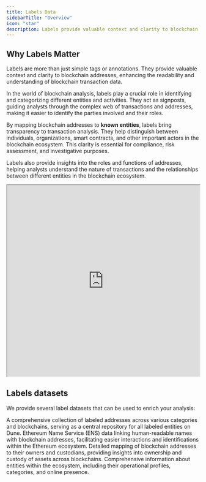 ```yaml
---
title: Labels Data
sidebarTitle: "Overview"
icon: "star"
description: Labels provide valuable context and clarity to blockchain addresses, enhancing the readability and understanding of blockchain transaction data.
---
```


## Why Labels Matter

Labels are more than just simple tags or annotations. They provide valuable context and clarity to blockchain addresses, enhancing the readability and understanding of blockchain transaction data.

In the world of blockchain analysis, labels play a crucial role in identifying and categorizing different entities and activities. They act as signposts, guiding analysts through the complex web of transactions and addresses, making it easier to identify the parties involved and their roles.

By mapping blockchain addresses to **known entities**, labels bring transparency to transaction analysis. They help distinguish between individuals, organizations, smart contracts, and other important actors in the blockchain ecosystem. This clarity is essential for compliance, risk assessment, and investigative purposes.

Labels also provide insights into the roles and functions of addresses, helping analysts understand the nature of transactions and the relationships between different entities in the blockchain ecosystem.

<div>
  <iframe
    src="https://dune.com/embeds/3730609/6274344/"
    width="100%"
    height="500px"
  ></iframe>
</div>

## Labels datasets

We provide several label datasets that can be used to enrich your analysis:

<CardGroup cols={2}>
  <Card title="All Labels" icon="maximize" href="/data-catalog/curated/labels/address-labels">
    A comprehensive collection of labeled addresses across various categories and blockchains, serving as a central repository for all labeled entities on Dune.
  </Card>
  <Card title="ENS Labels" icon="signature" href="/data-catalog/curated/labels/ens-labels">
    Ethereum Name Service (ENS) data linking human-readable names with blockchain addresses, facilitating easier interactions and identifications within the Ethereum ecosystem.
  </Card>
  <Card title="Owner Addresses" icon="house" href="/data-catalog/curated/labels/owner-addresses">
    Detailed mapping of blockchain addresses to their owners and custodians, providing insights into ownership and custody of assets across blockchains.
  </Card>
  <Card title="Owner Details" icon="info" href="/data-catalog/curated/labels/owner-details">
    Comprehensive information about entities within the ecosystem, including their operational profiles, categories, and online presence.
  </Card>
</CardGroup>
